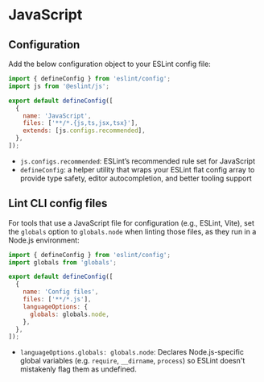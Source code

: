 # JavaScript

## Configuration

Add the below configuration object to your ESLint config file:

```js title="eslint.config.js" {2,8}
import { defineConfig } from 'eslint/config';
import js from '@eslint/js';

export default defineConfig([
  {
    name: 'JavaScript',
    files: ['**/*.{js,ts,jsx,tsx}'],
    extends: [js.configs.recommended],
  },
]);
```
- `js.configs.recommended`: ESLint’s recommended rule set for JavaScript
- `defineConfig`: a helper utility that wraps your ESLint flat config array to provide type safety, editor autocompletion, and better tooling support


## Lint CLI config files

For tools that use a JavaScript file for configuration (e.g., ESLint, Vite), set the `globals` option to `globals.node` when linting those files, as they run in a Node.js environment:

```js title="eslint.config.js" {2,9}
import { defineConfig } from 'eslint/config';
import globals from 'globals';

export default defineConfig([
  {
    name: 'Config files',
    files: ['**/*.js'],
    languageOptions: {
      globals: globals.node,
    },
  },
]);
```
- `languageOptions.globals: globals.node`: Declares Node.js-specific global variables (e.g. `require`, `__dirname`, `process`) so ESLint doesn't mistakenly flag them as undefined.
